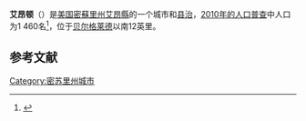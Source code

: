 {{Infobox settlement
|official_name            = Ironton, Missouri
|settlement_type          = [[城市|城市]]
|nickname                 = Queen City of the Francois Mountains
|motto                    =

<!-- Images -->
|image_skyline            = Ironton, Missouri courthouse.jpg
|imagesize                = 
|image_caption            = 艾昂顿的县政府大楼
|image_flag               = 
|image_seal               =

<!-- Maps -->
|image_map = Iron_County_Missouri_Incorporated_and_Unincorporated_areas_Ironton_Highlighted.svg
|mapsize                  = 250px
|map_caption              = 艾昂顿在密苏里州的位置
|image_map1               = 
|mapsize1                 = 
|map_caption1             =

<!-- Location -->
|subdivision_type         = 国家
|subdivision_name         = {{flag|United States}}
|subdivision_type1        = 州
|subdivision_name1        = {{flag|Missouri}}
|subdivision_type2        = [[密苏里州各县列表|县]]
|subdivision_name2        = [[艾昂縣_(密蘇里州)|艾昂縣]]
|government_footnotes     = 
|government_type          = 
|leader_title             = 
|leader_name              = 
|leader_title1            = 
|leader_name1             = 
|established_title        = 
|established_date         =

<!-- Area -->
|unit_pref                = Imperial
|area_footnotes           = <ref name="Gazetteer files">{{cite web|title=US Gazetteer files 2010 |url=https://www.census.gov/geo/www/gazetteer/files/Gaz_places_national.txt |publisher=[[United_States_Census_Bureau|United States Census Bureau]] |access-date=2012-07-08 |url-status=dead |archive-url=https://web.archive.org/web/20120702145235/http://www.census.gov/geo/www/gazetteer/files/Gaz_places_national.txt |archive-date=2012-07-02 }}</ref>
|area_magnitude           = 
|area_total_km2           = 3.60
|area_land_km2            = 3.47
|area_water_km2           = 0.13
|area_total_sq_mi         = 1.39
|area_land_sq_mi          = 1.34
|area_water_sq_mi         = 0.05

<!-- Population -->
| population_as_of         = [[2020_United_States_Census|2020]]
| population_footnotes     = <ref name="Census2020">{{Cite web|title=Explore Census Data|url=https://data.census.gov/cedsci/profile?g=1600000US2935468|access-date=2021-12-30|website=data.census.gov}}</ref>
| population_total         = 1475
| population_density_km2   = auto
| population_density_sq_mi = auto

<!-- General information -->
|timezone                 = [[North_American_Central_Time_Zone|Central (CST)]]
|utc_offset               = -6
|timezone_DST             = CDT
|utc_offset_DST           = -5
|elevation_footnotes      = 
|elevation_m              = 276
|elevation_ft             = 906
|coordinates              = {{coord|37|36|2|N|90|37|54|W|region:US_type:city|display=inline,title}}
|postal_code_type         = [[ZIP_code|ZIP code]]
|postal_code              = 63650
|area_code                = [[Area_code_573|573]]
|blank_name               = [[Federal_Information_Processing_Standard|FIPS code]]
|blank_info               = 29-35468<ref name="GR2">{{cite web|url=http://factfinder2.census.gov|publisher=[[United_States_Census_Bureau|United States Census Bureau]]|accessdate=2008-01-31|title=American FactFinder}}</ref>
|blank1_name              = [[Geographic_Names_Information_System|GNIS]] feature ID
|blank1_info              = 0750466<ref name="GR3">{{cite web|url=http://geonames.usgs.gov|accessdate=2008-01-31|title=US Board on Geographic Names|publisher=[[United_States_Geological_Survey|United States Geological Survey]]|date=2007-10-25}}</ref>
|website                  = 
|footnotes                = 
}}
'''艾昂顿'''（{{lang-en|Ironton}}）是[[美国|美国]][[密蘇里州|密蘇里州]][[艾昂縣_(密蘇里州)|艾昂縣]]的一个城市和[[县城|县治]]，[[2010年美國人口普查|2010年的人口普查]]中人口为1 460名<ref name="GR6">{{Cite web|url=http://www.naco.org/Counties/Pages/FindACounty.aspx|title=Find a County|accessdate=2011-06-07|publisher=National Association of Counties}}</ref>，位于[[贝尔格莱德_(密苏里州)|贝尔格莱德]]以南12英里。

== 参考文献 ==
<references />
[[Category:密苏里州城市|Category:密苏里州城市]]